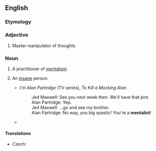 ==English==

===Etymology===
{{suffix|en|mental|ist}}

===Adjective===
{{en-adj}}

# Master manipulator of thoughts

===Noun===
{{en-noun}}

# A practitioner of [[mentalism]].
# {{lb|en|slang}} An [[insane]] person.
#* ''I'm Alan Partridge'' (TV series), ''To Kill a Mocking Alan''
#*: Jed Maxwell: See you next week then. We'll have that pint.
#*: Alan Partridge: Yep.
#*: Jed Maxwell: ...go and see my brother.
#*: Alan Partridge: No way, you big spastic! You're a '''mentalist'''!
#* {{quote-book|title=The Illuminations |author=Andrew O'Hagan |year=2015 |page=39 |ISBN=9780571273676 |passage=In front a staff sergeant with the new Royal Caledonians was gassing about Scullion and the regiment. 'And this major's a total fucking '''mentalist''',' he said. 'What's mental about him?' asked the lance corporal beside him. }}

====Translations====
{{trans-top|practitionar of mentalism}}
* Czech: {{t|cs|mentalista|m}}
{{trans-mid}}
{{trans-bottom}}
